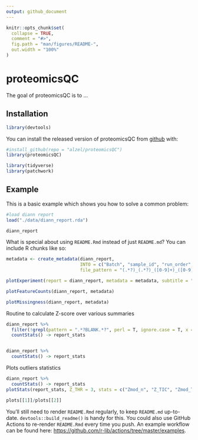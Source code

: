 ```yaml
---
output: github_document
---
```


<!-- README.md is generated from README.Rmd. Please edit that file -->

```r
knitr::opts_chunk$set(
  collapse = TRUE,
  comment = "#>",
  fig.path = "man/figures/README-",
  out.width = "100%"
)
```

# proteomicsQC

<!-- badges: start -->
<!-- badges: end -->

The goal of proteomicsQC is to ...

## Installation


```r
library(devtools)

```


You can install the released version of proteomicsQC from [github](https://github.com/alzel/proteomicsQC) with:

```r
#install_github(repo = "alzel/proteomicsQC")
library(proteomicsQC)
```

```r
library(tidyverse)
library(patchwork)
```


## Example

This is a basic example which shows you how to solve a common problem:

```r

#load diann report
load("./data/diann_report.rda")

diann_report
```




What is special about using `README.Rmd` instead of just `README.md`? You can include R chunks like so:

```r

metadata <- create_metadata(diann_report,
                            INTO = c("Batch", "sample_id", "run_order", "plate_pos",  "well"),
                            file_pattern = "(.*?)_(.*?)_([0-9]+)_([0-9]+)_([A-Za-z0-9]+)\\.wiff\\.dia$")


```

```r
plotExperiment(report = diann_report, metadata = metadata, subtitle = "Test")

```

```r
plotFeatureCounts(diann_report, metadata)
```

```r
plotMissingness(diann_report, metadata)
```



Routine to calculate Z-score over various summaries 
```r
diann_report %>%
  filter(!grepl(pattern = ".*?BLANK.*?", perl = T, ignore.case = T, x = File.Name)) %>%
  countStats() -> report_stats


diann_report %>%
  countStats() -> report_stats
```



Plots outliers statistics

```r
diann_report %>%
  countStats() -> report_stats
plotStats(report_stats, Z_THR = 3, stats = c("Zmod_n", "Z_TIC", "Zmod_TIC")) -> plots

plots[[1]]/plots[[2]]

```




You'll still need to render `README.Rmd` regularly, to keep `README.md` up-to-date. `devtools::build_readme()` is handy for this. You could also use GitHub Actions to re-render `README.Rmd` every time you push. An example workflow can be found here: <https://github.com/r-lib/actions/tree/master/examples>.


